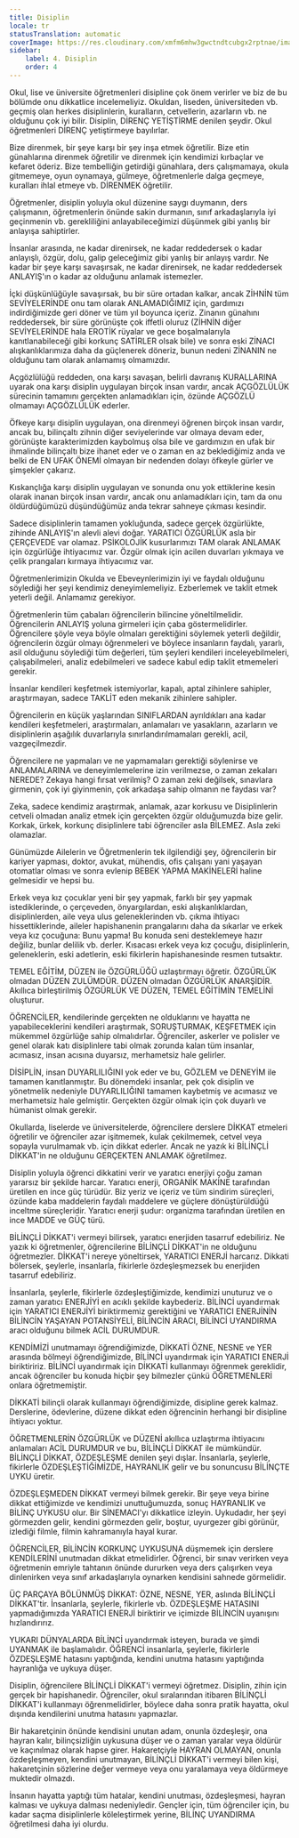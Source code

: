 ```yaml
---
title: Disiplin
locale: tr
statusTranslation: automatic
coverImage: https://res.cloudinary.com/xmfm6mhw3gwctndtcubgx2rptnae/image/upload/v1740337243/small_cover_educacion_fundamental_a051170f1c.webp
sidebar:
    label: 4. Disiplin
    order: 4
---
```

Okul, lise ve üniversite öğretmenleri disipline çok önem verirler ve biz de bu bölümde onu dikkatlice incelemeliyiz. Okuldan, liseden, üniversiteden vb. geçmiş olan herkes disiplinlerin, kuralların, cetvellerin, azarların vb. ne olduğunu çok iyi bilir. Disiplin, DİRENÇ YETİŞTİRME denilen şeydir. Okul öğretmenleri DİRENÇ yetiştirmeye bayılırlar.

Bize direnmek, bir şeye karşı bir şey inşa etmek öğretilir. Bize etin günahlarına direnmek öğretilir ve direnmek için kendimizi kırbaçlar ve kefaret öderiz. Bize tembelliğin getirdiği günahlara, ders çalışmamaya, okula gitmemeye, oyun oynamaya, gülmeye, öğretmenlerle dalga geçmeye, kuralları ihlal etmeye vb. DİRENMEK öğretilir.

Öğretmenler, disiplin yoluyla okul düzenine saygı duymanın, ders çalışmanın, öğretmenlerin önünde sakin durmanın, sınıf arkadaşlarıyla iyi geçinmenin vb. gerekliliğini anlayabileceğimizi düşünmek gibi yanlış bir anlayışa sahiptirler.

İnsanlar arasında, ne kadar direnirsek, ne kadar reddedersek o kadar anlayışlı, özgür, dolu, galip geleceğimiz gibi yanlış bir anlayış vardır. Ne kadar bir şeye karşı savaşırsak, ne kadar direnirsek, ne kadar reddedersek ANLAYIŞ'ın o kadar az olduğunu anlamak istemezler.

İçki düşkünlüğüyle savaşırsak, bu bir süre ortadan kalkar, ancak ZİHNİN tüm SEVİYELERİNDE onu tam olarak ANLAMADIĞIMIZ için, gardımızı indirdiğimizde geri döner ve tüm yıl boyunca içeriz. Zinanın günahını reddedersek, bir süre görünüşte çok iffetli oluruz (ZİHNİN diğer SEVİYELERİNDE hala EROTİK rüyalar ve gece boşalmalarıyla kanıtlanabileceği gibi korkunç SATİRLER olsak bile) ve sonra eski ZİNACI alışkanlıklarımıza daha da güçlenerek döneriz, bunun nedeni ZİNANIN ne olduğunu tam olarak anlamamış olmamızdır.

Açgözlülüğü reddeden, ona karşı savaşan, belirli davranış KURALLARINA uyarak ona karşı disiplin uygulayan birçok insan vardır, ancak AÇGÖZLÜLÜK sürecinin tamamını gerçekten anlamadıkları için, özünde AÇGÖZLÜ olmamayı AÇGÖZLÜLÜK ederler.

Öfkeye karşı disiplin uygulayan, ona direnmeyi öğrenen birçok insan vardır, ancak bu, bilinçaltı zihnin diğer seviyelerinde var olmaya devam eder, görünüşte karakterimizden kaybolmuş olsa bile ve gardımızın en ufak bir ihmalinde bilinçaltı bize ihanet eder ve o zaman en az beklediğimiz anda ve belki de EN UFAK ÖNEMİ olmayan bir nedenden dolayı öfkeyle gürler ve şimşekler çakarız.

Kıskançlığa karşı disiplin uygulayan ve sonunda onu yok ettiklerine kesin olarak inanan birçok insan vardır, ancak onu anlamadıkları için, tam da onu öldürdüğümüzü düşündüğümüz anda tekrar sahneye çıkması kesindir.

Sadece disiplinlerin tamamen yokluğunda, sadece gerçek özgürlükte, zihinde ANLAYIŞ'ın alevli alevi doğar. YARATICI ÖZGÜRLÜK asla bir ÇERÇEVEDE var olamaz. PSİKOLOJİK kusurlarımızı TAM olarak ANLAMAK için özgürlüğe ihtiyacımız var. Özgür olmak için acilen duvarları yıkmaya ve çelik prangaları kırmaya ihtiyacımız var.

Öğretmenlerimizin Okulda ve Ebeveynlerimizin iyi ve faydalı olduğunu söylediği her şeyi kendimiz deneyimlemeliyiz. Ezberlemek ve taklit etmek yeterli değil. Anlamamız gerekiyor.

Öğretmenlerin tüm çabaları öğrencilerin bilincine yöneltilmelidir. Öğrencilerin ANLAYIŞ yoluna girmeleri için çaba göstermelidirler. Öğrencilere şöyle veya böyle olmaları gerektiğini söylemek yeterli değildir, öğrencilerin özgür olmayı öğrenmeleri ve böylece insanların faydalı, yararlı, asil olduğunu söylediği tüm değerleri, tüm şeyleri kendileri inceleyebilmeleri, çalışabilmeleri, analiz edebilmeleri ve sadece kabul edip taklit etmemeleri gerekir.

İnsanlar kendileri keşfetmek istemiyorlar, kapalı, aptal zihinlere sahipler, araştırmayan, sadece TAKLİT eden mekanik zihinlere sahipler.

Öğrencilerin en küçük yaşlarından SINIFLARDAN ayrıldıkları ana kadar kendileri keşfetmeleri, araştırmaları, anlamaları ve yasakların, azarların ve disiplinlerin aşağılık duvarlarıyla sınırlandırılmamaları gerekli, acil, vazgeçilmezdir.

Öğrencilere ne yapmaları ve ne yapmamaları gerektiği söylenirse ve ANLAMALARINA ve deneyimlemelerine izin verilmezse, o zaman zekaları NEREDE? Zekaya hangi fırsat verilmiş? O zaman zeki değilsek, sınavlara girmenin, çok iyi giyinmenin, çok arkadaşa sahip olmanın ne faydası var?

Zeka, sadece kendimiz araştırmak, anlamak, azar korkusu ve Disiplinlerin cetveli olmadan analiz etmek için gerçekten özgür olduğumuzda bize gelir. Korkak, ürkek, korkunç disiplinlere tabi öğrenciler asla BİLEMEZ. Asla zeki olamazlar.

Günümüzde Ailelerin ve Öğretmenlerin tek ilgilendiği şey, öğrencilerin bir kariyer yapması, doktor, avukat, mühendis, ofis çalışanı yani yaşayan otomatlar olması ve sonra evlenip BEBEK YAPMA MAKİNELERİ haline gelmesidir ve hepsi bu.

Erkek veya kız çocuklar yeni bir şey yapmak, farklı bir şey yapmak istediklerinde, o çerçeveden, önyargılardan, eski alışkanlıklardan, disiplinlerden, aile veya ulus geleneklerinden vb. çıkma ihtiyacı hissettiklerinde, aileler hapishanenin prangalarını daha da sıkarlar ve erkek veya kız çocuğuna: Bunu yapma! Bu konuda seni desteklemeye hazır değiliz, bunlar delilik vb. derler. Kısacası erkek veya kız çocuğu, disiplinlerin, geleneklerin, eski adetlerin, eski fikirlerin hapishanesinde resmen tutsaktır.

TEMEL EĞİTİM, DÜZEN ile ÖZGÜRLÜĞÜ uzlaştırmayı öğretir. ÖZGÜRLÜK olmadan DÜZEN ZULÜMDÜR. DÜZEN olmadan ÖZGÜRLÜK ANARŞİDİR. Akıllıca birleştirilmiş ÖZGÜRLÜK VE DÜZEN, TEMEL EĞİTİMİN TEMELİNİ oluşturur.

ÖĞRENCİLER, kendilerinde gerçekten ne olduklarını ve hayatta ne yapabileceklerini kendileri araştırmak, SORUŞTURMAK, KEŞFETMEK için mükemmel özgürlüğe sahip olmalıdırlar. Öğrenciler, askerler ve polisler ve genel olarak katı disiplinlere tabi olmak zorunda kalan tüm insanlar, acımasız, insan acısına duyarsız, merhametsiz hale gelirler.

DİSİPLİN, insan DUYARLILIĞINI yok eder ve bu, GÖZLEM ve DENEYİM ile tamamen kanıtlanmıştır. Bu dönemdeki insanlar, pek çok disiplin ve yönetmelik nedeniyle DUYARLILIĞINI tamamen kaybetmiş ve acımasız ve merhametsiz hale gelmiştir. Gerçekten özgür olmak için çok duyarlı ve hümanist olmak gerekir.

Okullarda, liselerde ve üniversitelerde, öğrencilere derslere DİKKAT etmeleri öğretilir ve öğrenciler azar işitmemek, kulak çekilmemek, cetvel veya sopayla vurulmamak vb. için dikkat ederler. Ancak ne yazık ki BİLİNÇLİ DİKKAT'in ne olduğunu GERÇEKTEN ANLAMAK öğretilmez.

Disiplin yoluyla öğrenci dikkatini verir ve yaratıcı enerjiyi çoğu zaman yararsız bir şekilde harcar. Yaratıcı enerji, ORGANİK MAKİNE tarafından üretilen en ince güç türüdür. Biz yeriz ve içeriz ve tüm sindirim süreçleri, özünde kaba maddelerin faydalı maddelere ve güçlere dönüştürüldüğü inceltme süreçleridir. Yaratıcı enerji şudur: organizma tarafından üretilen en ince MADDE ve GÜÇ türü.

BİLİNÇLİ DİKKAT'i vermeyi bilirsek, yaratıcı enerjiden tasarruf edebiliriz. Ne yazık ki öğretmenler, öğrencilerine BİLİNÇLİ DİKKAT'in ne olduğunu öğretmezler. DİKKAT'i nereye yöneltirsek, YARATICI ENERJİ harcarız. Dikkati bölersek, şeylerle, insanlarla, fikirlerle özdeşleşmezsek bu enerjiden tasarruf edebiliriz.

İnsanlarla, şeylerle, fikirlerle özdeşleştiğimizde, kendimizi unuturuz ve o zaman yaratıcı ENERJİYİ en acıklı şekilde kaybederiz. BİLİNCİ uyandırmak için YARATICI ENERJİYİ biriktirmemiz gerektiğini ve YARATICI ENERJİNİN BİLİNCİN YAŞAYAN POTANSİYELİ, BİLİNCİN ARACI, BİLİNCİ UYANDIRMA aracı olduğunu bilmek ACİL DURUMDUR.

KENDİMİZİ unutmamayı öğrendiğimizde, DİKKATİ ÖZNE, NESNE ve YER arasında bölmeyi öğrendiğimizde, BİLİNCİ uyandırmak için YARATICI ENERJİ biriktiririz. BİLİNCİ uyandırmak için DİKKATİ kullanmayı öğrenmek gereklidir, ancak öğrenciler bu konuda hiçbir şey bilmezler çünkü ÖĞRETMENLERİ onlara öğretmemiştir.

DİKKATİ bilinçli olarak kullanmayı öğrendiğimizde, disipline gerek kalmaz. Derslerine, ödevlerine, düzene dikkat eden öğrencinin herhangi bir disipline ihtiyacı yoktur.

ÖĞRETMENLERİN ÖZGÜRLÜK ve DÜZENİ akıllıca uzlaştırma ihtiyacını anlamaları ACİL DURUMDUR ve bu, BİLİNÇLİ DİKKAT ile mümkündür. BİLİNÇLİ DİKKAT, ÖZDEŞLEŞME denilen şeyi dışlar. İnsanlarla, şeylerle, fikirlerle ÖZDEŞLEŞTİĞİMİZDE, HAYRANLIK gelir ve bu sonuncusu BİLİNÇTE UYKU üretir.

ÖZDEŞLEŞMEDEN DİKKAT vermeyi bilmek gerekir. Bir şeye veya birine dikkat ettiğimizde ve kendimizi unuttuğumuzda, sonuç HAYRANLIK ve BİLİNÇ UYKUSU olur. Bir SİNEMACI'yı dikkatlice izleyin. Uykudadır, her şeyi görmezden gelir, kendini görmezden gelir, boştur, uyurgezer gibi görünür, izlediği filmle, filmin kahramanıyla hayal kurar.

ÖĞRENCİLER, BİLİNCİN KORKUNÇ UYKUSUNA düşmemek için derslere KENDİLERİNİ unutmadan dikkat etmelidirler. Öğrenci, bir sınav verirken veya öğretmenin emriyle tahtanın önünde dururken veya ders çalışırken veya dinlenirken veya sınıf arkadaşlarıyla oynarken kendisini sahnede görmelidir.

ÜÇ PARÇAYA BÖLÜNMÜŞ DİKKAT: ÖZNE, NESNE, YER, aslında BİLİNÇLİ DİKKAT'tir. İnsanlarla, şeylerle, fikirlerle vb. ÖZDEŞLEŞME HATASINI yapmadığımızda YARATICI ENERJİ biriktirir ve içimizde BİLİNCİN uyanışını hızlandırırız.

YUKARI DÜNYALARDA BİLİNCİ uyandırmak isteyen, burada ve şimdi UYANMAK ile başlamalıdır. ÖĞRENCİ insanlarla, şeylerle, fikirlerle ÖZDEŞLEŞME hatasını yaptığında, kendini unutma hatasını yaptığında hayranlığa ve uykuya düşer.

Disiplin, öğrencilere BİLİNÇLİ DİKKAT'i vermeyi öğretmez. Disiplin, zihin için gerçek bir hapishanedir. Öğrenciler, okul sıralarından itibaren BİLİNÇLİ DİKKAT'i kullanmayı öğrenmelidirler, böylece daha sonra pratik hayatta, okul dışında kendilerini unutma hatasını yapmazlar.

Bir hakaretçinin önünde kendisini unutan adam, onunla özdeşleşir, ona hayran kalır, bilinçsizliğin uykusuna düşer ve o zaman yaralar veya öldürür ve kaçınılmaz olarak hapse girer. Hakaretçiyle HAYRAN OLMAYAN, onunla özdeşleşmeyen, kendini unutmayan, BİLİNÇLİ DİKKAT'i vermeyi bilen kişi, hakaretçinin sözlerine değer vermeye veya onu yaralamaya veya öldürmeye muktedir olmazdı.

İnsanın hayatta yaptığı tüm hatalar, kendini unutması, özdeşleşmesi, hayran kalması ve uykuya dalması nedeniyledir. Gençler için, tüm öğrenciler için, bu kadar saçma disiplinlerle köleleştirmek yerine, BİLİNÇ UYANDIRMA öğretilmesi daha iyi olurdu.

